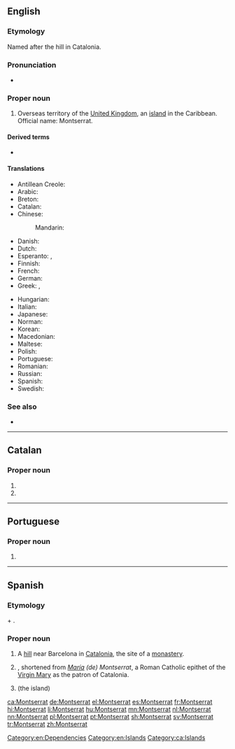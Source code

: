 ==English==
{{wikipedia}}

===Etymology===
Named after the hill in Catalonia.

===Pronunciation===
* {{IPA|/mɒntsəˈræt/|lang=en}}

===Proper noun===
{{en-proper noun}}

# Overseas territory of the [[United Kingdom]], an [[island]] in the Caribbean. Official name: Montserrat.

====Derived terms====
* {{l|en|Montserratian}}

====Translations====
{{trans-top|island}}
* Antillean Creole: {{t|gcf|Monséra}}
* Arabic: {{t|ar|مُونْتْسِيرَات|m|tr=muntsirat}}
* Breton: {{t|br|Montserrat}}
* Catalan: {{t|ca|Montserrat}}
* Chinese:
*: Mandarin: {{t|cmn|蒙塞拉特|tr=Méngsāilātè|sc=Hani}}
* Danish: {{t|da|Montserrat}}
* Dutch: {{t+|nl|Montserrat}}
* Esperanto: {{t|eo|Montserato}}, {{t|eo|Moncerato}}
* Finnish: {{t|fi|Montserrat}}
* French: {{t+|fr|Montserrat|m}}
* German: {{t+|de|Montserrat|n}}
* Greek: {{t|el|Μοντσεράτ}}, {{t|el|Μονσερράτ}}
{{trans-mid}}
* Hungarian: {{t+|hu|Montserrat}}
* Italian: {{t|it|Monserrat}}
* Japanese: {{t|ja|モンセラト|tr=Monserato}}
* Norman: {{t|nrf|Montserrat|m}}
* Korean: {{t|ko|몬트세라트|tr=Monteuserateu|sc=Kore}}
* Macedonian: {{t|mk|Монсерат|m|tr=Monserát}}
* Maltese: {{t|mt|Monserrat}}
* Polish: {{t+|pl|Montserrat|m-in}}
* Portuguese: {{t+|pt|Monserrate}}
* Romanian: {{t|ro|Montserrat}}
* Russian: {{t|ru|Монсерра́т|m}}
* Spanish: {{t+|es|Montserrat|m}}
* Swedish: {{t+|sv|Montserrat}}
{{trans-bottom}}

===See also===
* {{l|en|Appendix:Countries of the world|Countries of the world}}

[[Category:en:Dependencies]]
[[Category:en:Islands]]

----

==Catalan==

===Proper noun===
{{ca-proper noun|f}}

# {{l|en|Montserrat}}
# {{given name|female|lang=ca}}

[[Category:ca:Islands]]

----

==Portuguese==

===Proper noun===
{{pt-proper noun|f}}

# {{obsolete spelling of|Monserrate|lang=pt}}

----

==Spanish==

===Etymology===
{{etyl|ca|es}} {{m|ca|mont||hill}} + {{m|ca|serrat||jagged}}.

===Proper noun===
{{es-proper noun|f}}

# A [[hill]] near Barcelona in [[Catalonia]], the site of a [[monastery]].
# {{given name|female|lang=es}}, shortened from ''[[María]] (de) Montserrat'', a Roman Catholic epithet of the [[Virgin Mary]] as the patron of Catalonia.
# {{l|en|Montserrat}} (the island)

[[ca:Montserrat]]
[[de:Montserrat]]
[[el:Montserrat]]
[[es:Montserrat]]
[[fr:Montserrat]]
[[hi:Montserrat]]
[[li:Montserrat]]
[[hu:Montserrat]]
[[mn:Montserrat]]
[[nl:Montserrat]]
[[nn:Montserrat]]
[[pl:Montserrat]]
[[pt:Montserrat]]
[[sh:Montserrat]]
[[sv:Montserrat]]
[[tr:Montserrat]]
[[zh:Montserrat]]